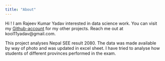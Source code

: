 ```yaml
---
title: "About"
---
```


Hi ! I am Rajeev Kumar Yadav interested in data science work. You can visit my [Github-account](https://github.com/Rajeev-ky) for my other projects. Reach me out at kool11yadav\@gmail.com.

This project analyses Nepal SEE result 2080. The data was made available by way of photo and was updated in excel sheet. I have tried to analyse how students of different provinces performed in the exam.
